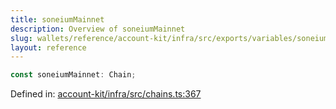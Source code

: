 ```yaml
---
title: soneiumMainnet
description: Overview of soneiumMainnet
slug: wallets/reference/account-kit/infra/src/exports/variables/soneiumMainnet
layout: reference
---
```


```ts
const soneiumMainnet: Chain;
```

Defined in: [account-kit/infra/src/chains.ts:367](https://github.com/alchemyplatform/aa-sdk/blob/e3c1a23e6e03f44bf2db3afddb97a91b175cba58/account-kit/infra/src/chains.ts#L367)
